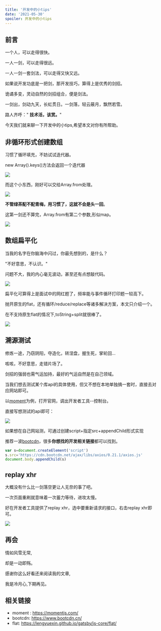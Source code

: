 ```yaml
---
title: '开发中的小tips'
date: '2021-05-30'
spoiler: 开发中的小tips
---
```



## 前言

一个人，可以走得很快。

一人一剑，可以走得很远。

一人一剑一套剑法，可以走得又快又远。

如果说开发功底是一把剑，那开发技巧，算得上是优秀的剑招。

诡谲多变，灵动自然的剑招组合，便是剑法。

一剑出，剑动九天，长虹贯日。一剑落，轻云蔽月，飘然若雪。

路人齐呼：" **技术活，该赏。**"

今天我们就来聊一下开发中的小tips,希望本文对你有所帮助。

## 非循环形式创建数组 

习惯了循环填充，不妨试试迭代器。

new Array().keys()方法会返回一个迭代器

![](https://p3-juejin.byteimg.com/tos-cn-i-k3u1fbpfcp/68b848cfb66e48f88c752f2ccb620819~tplv-k3u1fbpfcp-zoom-1.image)

而这个小东西，刚好可以交给Array.from处理。

![](https://p3-juejin.byteimg.com/tos-cn-i-k3u1fbpfcp/6ff43ec76a8a41a79741a66984e83785~tplv-k3u1fbpfcp-zoom-1.image)


**不管绿茶配不配青梅，用习惯了，这就不会是头一回**。

这第一剑还不算完，Array.from有第二个参数,形似map。

![](https://p3-juejin.byteimg.com/tos-cn-i-k3u1fbpfcp/06a1b9af8f3c434e9281ecb0c4bb88cb~tplv-k3u1fbpfcp-zoom-1.image)



## 数组扁平化

当我的名字在你脑海中闪过，你最先想到的，是什么？

"不好意思，不认识。"

问题不大，我的内心毫无波动，甚至还有点想敲代码。

![](https://p3-juejin.byteimg.com/tos-cn-i-k3u1fbpfcp/59188b1c09c54af9ac768fe20ead80a8~tplv-k3u1fbpfcp-zoom-1.image)

扁平化可算得上是面试中的网红题了，频率能与事件循环打印题一较高下。

抛开原生的flat，还有循环/reduce/replace等诸多解决方案，本文只介绍一个。

在不支持原生flat的情况下,toString+split就很棒了。

![](https://p3-juejin.byteimg.com/tos-cn-i-k3u1fbpfcp/648962b536bd4e769cd4515e8241182b~tplv-k3u1fbpfcp-zoom-1.image)

## 溯源测试

修炼一途，乃窃阴阳，夺造化，转涅盘，握生死，掌轮回...

咳咳，不好意思，走错片场了。

剑招的强弱也需气运加持，最好的气运自然是在自己领域。

当我们想去测试某个库api的具体使用，但又不想在本地单独搞一套时，直接去对应网站即可。

以[moment](https://momentjs.com/)为例，打开官网，调出开发者工具--控制台。

直接写想测试的api即可：

![](https://p3-juejin.byteimg.com/tos-cn-i-k3u1fbpfcp/78b8462bf4364668b1ecc8776bb7db20~tplv-k3u1fbpfcp-zoom-1.image)

如果想在自己网站测，可通过创建script+指定src+appendChild形式实现

推荐一波[bootcdn](https://www.bootcdn.cn/)，很多**你想找的开发相关链接**都可以找到。

```js
var s=document.createElement('script')
s.src='https://cdn.bootcdn.net/ajax/libs/axios/0.21.1/axios.js'
document.body.appendChild(s)
```


## replay xhr

大概没有什么比一剑落空更让人无奈的事了吧。

一次页面重刷就意味着一次蓄力等待，进攻太慢。

好在开发者工具提供了replay xhr，选中要重新请求的接口，右击replay xhr即可。

![](https://p3-juejin.byteimg.com/tos-cn-i-k3u1fbpfcp/1901742f86e64c8a80131a340ca407ae~tplv-k3u1fbpfcp-zoom-1.image)




## 再会

情如风雪无常,

却是一动即殇。

感谢你这么好看还来阅读我的文章,

我是冷月心,下期再见。


## 相关链接

- moment : https://momentjs.com/
- bootcdn: https://www.bootcdn.cn/
- flat: https://lengyuexin.github.io/gatsby/js-core/flat/